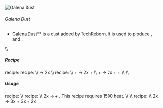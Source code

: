 ![Galena Dust](/mods/techreborn/galena_dust.png)

###### Galena Dust


- Galena Dust** is a dust added by TechReborn. It is used to
        produce
        <Mcitem id="techreborn:silver_ingot"/>,
        <Mcitem id="techreborn:lead_ingot"/> and
        <Mcitem id="techreborn:sulfur_dust"/>.

\\\\

##### Recipe

<Mcitem id="minecraft:crafting_table"/> recipe:
<Recipe recipe=" input techreborn:small_pile_of_galena_dust
techreborn:small_pile_of_galena_dust air input
techreborn:small_pile_of_galena_dust
techreborn:small_pile_of_galena_dust air input air air air output
techreborn:galena_dust "/>
<Mcitem id="techreborn:grinder"/> recipe: \\\\
<Mcitem id="techreborn:galena_ore"/> -\>
2x<Mcitem id="techreborn:galena_dust"/> \\\\
<Mcitem id="techreborn:industrial_grinder"/> recipe:
\\\\ <Mcitem id="techreborn:galena_ore"/> +
<Mcitem id="techreborn:water_cell"/> -\>
2x<Mcitem id="techreborn:galena_dust"/> +
<Mcitem id="techreborn:sulfur_dust"/>\\\\
<Mcitem id="techreborn:galena_ore"/> +
<Mcitem id="techreborn:mercury_cell"/> -\>
2x<Mcitem id="techreborn:galena_dust"/> +
<Mcitem id="techreborn:sulfur_dust"/> +
<Mcitem id="techreborn:silver_dust"/>\\\\ \\\\

##### Usage

<Mcitem id="minecraft:crafting_table"/> recipe:
<Recipe recipe=" input air air air input air techreborn:galena_dust air
input air air air output techreborn:small_pile_of_galena_dust,4
"/> \\\\
<Mcitem id="techreborn:blast_furnace"/> recipe: \\\\
2x<Mcitem id="techreborn:galena_dust"/> -\>
<Mcitem id="techreborn:silver_ingot"/> +
<Mcitem id="techreborn:lead_ingot"/>. This recipe
requires 1500 heat. \\\\ \\\\
<Mcitem id="techreborn:industrial_electrolyzer"/>
recipe: \\\\ 2x<Mcitem id="techreborn:galena_dust"/>
-\>
3x<Mcitem id="techreborn:small_pile_of_silver_dust"/> +
3x<Mcitem id="techreborn:small_pile_of_lead_dust"/> +
2x<Mcitem id="techreborn:small_pile_of_sulfur_dust"/>
